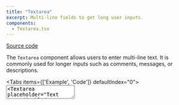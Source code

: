 ```yaml
---
title: "Textarea"
excerpt: Multi-line fields to get long user inputs.
components:
  - Textarea.tsx
---
```


[<i class="fa-brands fa-github"></i> Source code](https://github.com/vtex/faststore/tree/main/packages/components/src/atoms/Textarea)

The `Textarea` component allows users to enter multi-line text. It is commonly used for longer inputs such as comments, messages, or descriptions.

<Tabs items={['Example', 'Code']} defaultIndex="0">
  <Tab>
    <OverviewSection>
      <Textarea placeholder="Label" id="textareafield-default" />
      <Textarea placeholder="Text area disabled" id="textareafield-disabled" disabled />
    </OverviewSection>
  </Tab>
  <Tab>
    ```tsx
    import React from 'react'
    import { Textarea } from '@faststore/ui'
    export default function TextareaUsage() {
      return (
        <>
          <Textarea placeholder="Label" id="textareafield-default" />
          <Textarea placeholder="Text area disabled" id="textareafield-disabled" disabled />
        </>
      )
    }
    ```
  </Tab>
</Tabs>

---

## Usage

### Import the component

```tsx
import { Textarea } from '@faststore/ui'
```

### Import styles

To apply styles, include the following in your stylesheet:

```scss
@import '@faststore/ui/src/components/atoms/Textarea/styles.scss';
```

For details, see [Importing FastStore UI component styles](https://developers.vtex.com/docs/guides/faststore/using-themes-importing-ui-components-styles).

---

## Examples

### Disabled

<Tabs items={['Example', 'Code']} defaultIndex="0">
  <Tab>
    <OverviewSection>
      <Textarea placeholder="Disabled Textarea" id="textareafield-disabled" disabled />
    </OverviewSection>
  </Tab>
  <Tab>
    ```tsx
    import React from 'react'
    import { Textarea } from '@faststore/ui'
    export default function TextareaUsage() {
      return <Textarea placeholder="Text area disabled" id="textareafield-disabled" disabled />
    }
    ```
  </Tab>
</Tabs>

---

## Design tokens

<TokenTable>
  <TokenRow
    token="--fs-textarea-padding"
    value="var(--fs-spacing-1) var(--fs-spacing-2)"
  />
  <TokenRow
    token="--fs-textarea-height"
    value="calc(var(--fs-control-tap-size) * 3)"
  />
  <TokenDivider />
  <TokenRow
    token="--fs-textarea-bkg-color"
    value="var(--fs-color-body-bkg)"
    isColor
  />
  <TokenRow
    token="--fs-textarea-box-shadow"
    value="none"
  />
  <TokenRow
    token="--fs-textarea-box-shadow-hover"
    value="0 0 0 var(--fs-border-width) var(--fs-border-color-active)"
  />
  <TokenDivider />
  <TokenRow
    token="--fs-textarea-border-radius"
    value="var(--fs-border-radius)"
  />
  <TokenRow
    token="--fs-textarea-border-width"
    value="var(--fs-border-width)"
  />
  <TokenRow
    token="--fs-textarea-border-color"
    value="var(--fs-border-color)"
    isColor
  />
  <TokenRow
    token="--fs-textarea-border-color-hover"
    value="var(--fs-border-color-active)"
    isColor
  />
  <TokenDivider />
  <TokenRow
    token="--fs-textarea-text-color"
    value="var(--fs-color-text)"
    isColor
  />
  <TokenRow
    token="--fs-textarea-text-size"
    value="var(--fs-text-size-body)"
  />
  <TokenDivider />
  <TokenRow
    token="--fs-textarea-line-height"
    value="1.25"
  />
  <TokenDivider />
  <TokenRow
    token="--fs-textarea-transition-function"
    value="var(--fs-transition-function)"
  />
  <TokenRow
    token="--fs-textarea-transition-property"
    value="var(--fs-transition-property)"
  />
  <TokenRow
    token="--fs-textarea-transition-timing"
    value="var(--fs-transition-timing)"
  />
</TokenTable>

### Design tokens: Disabled

Disabled textareas reduce contrast and remove interactive indicators to show a non-editable state, while maintaining layout stability and keeping content readable.

<TokenTable>
  <TokenRow
    token="--fs-textarea-disabled-bkg-color"
    value="var(--fs-color-disabled-bkg)"
    isColor
  />
  <TokenRow
    token="--fs-textarea-disabled-border-width"
    value="var(--fs-border-width)"
  />
  <TokenRow
    token="--fs-textarea-disabled-text-color"
    value="var(--fs-color-disabled-text)"
    isColor
  />
  <TokenRow
    token="--fs-textarea-disabled-border-color"
    value="var(--fs-border-color)"
    isColor
  />
</TokenTable>

---

## Data attributes

You can target and override `Textarea` styles using the following data attributes:

`data-fs-textarea`

`data-fs-textarea-resize`

---

## Props

<ComponentPropsSection component="Textarea" />

---

## Best practices

### ✅ Do's

- Provide a [Label](https://developers.vtex.com/docs/guides/faststore/atoms-label) to help users understand the purpose of the form control.
- Ensure each `Textarea` has an associated `id` that matches the `for` attribute of its label.
- Use placeholders only for examples or hints, not as replacements for labels.
- Set a height that shows multiple lines without requiring immediate resizing.
- Add validation messages when specific input formats or lengths are required.
- Make disabled or error states visually clear and accessible to screen readers.

### ❌ Don'ts

- Don't overuse resizing. If resizing is enabled, ensure it doesn't break the layout or cause accessibility issues.
- Don't use `Textarea` for short inputs. For single-line or brief text, such as names or emails, use the [Input](https://developers.vtex.com/docs/guides/faststore/atoms-input) component.

---

## Related components

<SectionList>
  <SectionItem
    title="TextareaField"
    description="TextareaField wraps a Textarea and its corresponding Label."
    actionPath="/docs/guides/faststore/molecules-textarea-field"
  >
    <TextareaField label="Label" id="textareafield-default" />
  </SectionItem>
</SectionList>

